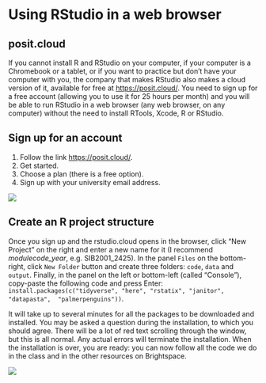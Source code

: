 # Using RStudio in a web browser

## posit.cloud

If you cannot install R and RStudio on your computer, if your computer is a Chromebook or a tablet, or if you want to practice but don't have your computer with you, the company that makes RStudio also makes a cloud version of it, available for free at [https://posit.cloud/](https://posit.cloud/). You need to sign up for a free account (allowing you to use it for 25 hours per month) and you will be able to run RStudio in a web browser (any web browser, on any computer) without the need to install RTools, Xcode, R or RStudio.

## Sign up for an account

1.  Follow the link [https://posit.cloud/](https://posit.cloud).
2.  Get started.
3.  Choose a plan (there is a free option).
4.  Sign up with your university email address.

![](gifs/signing_up.gif)

## Create an R project structure 

Once you sign up and the rstudio.cloud opens in the browser, click "New Project" on the right and enter a new name for it (I recommend _modulecode_year_, e.g. SIB2001_2425). In the panel `Files` on the bottom-right, click `New Folder` button and create three folders: `code`, `data` and `output`. Finally, in the panel on the left or bottom-left (called "Console"), copy-paste the following code and press Enter: `install.packages(c("tidyverse", "here", "rstatix", "janitor", "datapasta",  "palmerpenguins"))`.

It will take up to several minutes for all the packages to be downloaded and installed. You may be asked a question during the installation, to which you should agree. There will be a lot of red text scrolling through the window, but this is all normal. Any actual errors will terminate the installation. When the installation is over, you are ready: you can now follow all the code we do in the class and in the other resources on Brightspace.

![](gifs/r_project.gif)